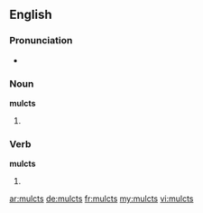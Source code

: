 ==English==

===Pronunciation===
* {{rhymes|ʌlkts}}

===Noun===
'''mulcts'''

# {{plural of|mulct}}

===Verb===
'''mulcts'''

# {{third-person singular of|mulct}}

[[ar:mulcts]]
[[de:mulcts]]
[[fr:mulcts]]
[[my:mulcts]]
[[vi:mulcts]]